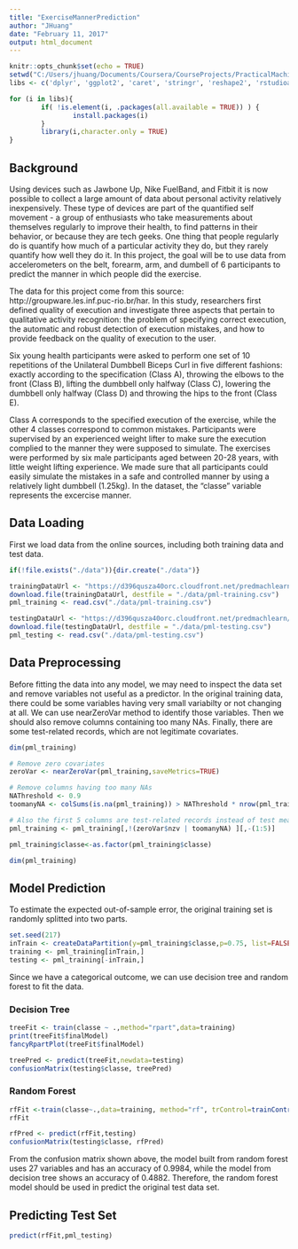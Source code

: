 ---
title: "ExerciseMannerPrediction"
author: "JHuang"
date: "February 11, 2017"
output: html_document
---

```{r setup, include=FALSE}
knitr::opts_chunk$set(echo = TRUE)
setwd("C:/Users/jhuang/Documents/Coursera/CourseProjects/PracticalMachineLearning")
libs <- c('dplyr', 'ggplot2', 'caret', 'stringr', 'reshape2', 'rstudioapi', 'rattle', 'rpart.plot')

for (i in libs){
        if( !is.element(i, .packages(all.available = TRUE)) ) {
                install.packages(i)
        }
        library(i,character.only = TRUE)
}
```

## Background

Using devices such as Jawbone Up, Nike FuelBand, and Fitbit it is now possible to collect a large amount of data about personal activity relatively inexpensively. These type of devices are part of the quantified self movement - a group of enthusiasts who take measurements about themselves regularly to improve their health, to find patterns in their behavior, or because they are tech geeks. One thing that people regularly do is quantify how much of a particular activity they do, but they rarely quantify how well they do it. In this project, the goal will be to use data from accelerometers on the belt, forearm, arm, and dumbell of 6 participants to predict the manner in which people did the exercise. 

The data for this project come from this source: http://groupware.les.inf.puc-rio.br/har. In this study, researchers first defined quality of execution and investigate three aspects that pertain to qualitative activity recognition: the problem of specifying correct execution, the automatic and robust detection of execution mistakes, and how to provide feedback on the quality of execution to the user. 

Six young health participants were asked to perform one set of 10 repetitions of the Unilateral Dumbbell Biceps Curl in five different fashions: exactly according to the specification (Class A), throwing the elbows to the front (Class B), lifting the dumbbell only halfway (Class C), lowering the dumbbell only halfway (Class D) and throwing the hips to the front (Class E).

Class A corresponds to the specified execution of the exercise, while the other 4 classes correspond to common mistakes. Participants were supervised by an experienced weight lifter to make sure the execution complied to the manner they were supposed to simulate. The exercises were performed by six male participants aged between 20-28 years, with little weight lifting experience. We made sure that all participants could easily simulate the mistakes in a safe and controlled manner by using a relatively light dumbbell (1.25kg).  In the dataset, the "classe" variable represents the excercise manner.

## Data Loading

First we load data from the online sources, including both training data and test data.  

```{r load data}
if(!file.exists("./data")){dir.create("./data")}

trainingDataUrl <- "https://d396qusza40orc.cloudfront.net/predmachlearn/pml-training.csv"
download.file(trainingDataUrl, destfile = "./data/pml-training.csv")
pml_training <- read.csv("./data/pml-training.csv")

testingDataUrl <- "https://d396qusza40orc.cloudfront.net/predmachlearn/pml-testing.csv"
download.file(testingDataUrl, destfile = "./data/pml-testing.csv")
pml_testing <- read.csv("./data/pml-testing.csv")
```

## Data Preprocessing

Before fitting the data into any model, we may need to inspect the data set and remove variables not useful as a predictor. In the original training data, there could be some variables having very small variabilty or not changing at all.  We can use nearZeroVar method to identify those variables.  Then we should also remove columns containing too many NAs.  Finally, there are some test-related records, which are not legitimate covariates. 

```{r data preprocessing}

dim(pml_training)

# Remove zero covariates
zeroVar <- nearZeroVar(pml_training,saveMetrics=TRUE)

# Remove columns having too many NAs
NAThreshold <- 0.9
toomanyNA <- colSums(is.na(pml_training)) > NAThreshold * nrow(pml_training)

# Also the first 5 columns are test-related records instead of test measurements
pml_training <- pml_training[,!(zeroVar$nzv | toomanyNA) ][,-(1:5)]

pml_training$classe<-as.factor(pml_training$classe)

dim(pml_training)

```

## Model Prediction

To estimate the expected out-of-sample error, the original training set is randomly splitted into two parts.
```{r data splitting}

set.seed(217)
inTrain <- createDataPartition(y=pml_training$classe,p=0.75, list=FALSE)
training <- pml_training[inTrain,]
testing <- pml_training[-inTrain,]

```

Since we have a categorical outcome, we can use decision tree and random forest to fit the data.

### Decision Tree

```{r decision tree}

treeFit <- train(classe ~ .,method="rpart",data=training)
print(treeFit$finalModel)
fancyRpartPlot(treeFit$finalModel)

treePred <- predict(treeFit,newdata=testing)
confusionMatrix(testing$classe, treePred)

```

### Random Forest

```{r random forest}

rfFit <-train(classe~.,data=training, method="rf", trControl=trainControl(method="cv", number=3), verbose=FALSE)
rfFit

rfPred <- predict(rfFit,testing)
confusionMatrix(testing$classe, rfPred)

```

From the confusion matrix shown above, the model built from random forest uses 27 variables and has an accuracy of 0.9984, while the model from decision tree shows an accuracy of 0.4882.  Therefore, the random forest model should be used in predict the original test data set.

## Predicting Test Set

```{r predict test set}

predict(rfFit,pml_testing)

```